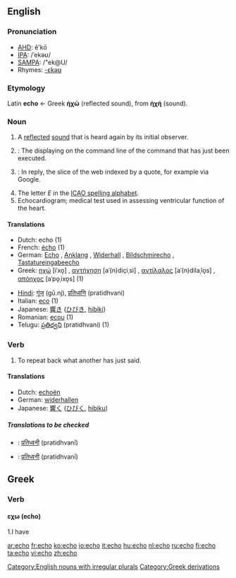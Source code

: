 {{see|Echo|echó}}
==English==

===Pronunciation===
*[[w:AHD|AHD]]: ĕ'kō
*[[w:IPA|IPA]]: /ˈekəʊ/
*[[w:SAMPA|SAMPA]]: /"ek@U/
*Rhymes: [[Rhymes:English:-ɛkəʊ|-ɛkəʊ]]

===Etymology===
Latin '''echo''' ← Greek '''ἠχώ''' (reflected sound), from '''ἠχή''' (sound).

===Noun===
{{en-noun|es}}
[[Category:English nouns with irregular plurals]]
# A [[reflect]]ed [[sound]] that is heard again by its initial observer.
# {{computing}}: The displaying on the command line of the command that has just been executed.
# {{computing}}: In reply, the slice of the web indexed by a quote, for example via Google.
# The letter ''E'' in the [[ICAO spelling alphabet]].
# Echocardiogram; medical test used in assessing ventricular function of the heart.

====Translations====
{{top}}
*Dutch: echo {{m}} (1)
*French: [[écho]] {{m}} (1)
*German: [[Echo]] {{n}}, [[Anklang]] {{m}}, [[Widerhall]] {{m}}, [[Bildschmirecho]] {{n}}, [[Tastatureingabeecho]] {{n}}
*Greek: [[ηχώ]] [iˈxo̞] {{f}}, [[αντήχηση]] [aˈ(n)diçiˌsi] {{f}}, [[αντίλαλος]] [aˈ(n)dilaˌlo̞s] {{m}}, [[απόηχος]] [aˈpo̞ˌixo̞s] {{m}} (1)
{{mid}}
*[[Hindi]]: [[गूंज]] (gū.nj), [[प्रतिध्वनि]] (pratidhvani)
*Italian: [[eco]] {{m}} (1)
*Japanese: [[響き]] ([[ひびき]], [[hibiki]])
*Romanian: [[ecou]] {{n}} (1)
*Telugu: [[ప్రతిధ్వని]] (pratidhvani) (1)
{{bottom}}

===Verb===
{{en-verb|echo|es}}

# To repeat back what another has just said.

====Translations====
*Dutch: [[echoën]]
*German: [[widerhallen]]
*Japanese: [[響く]] ([[ひびく]], [[hibiku]])

=====Translations to be checked=====
{{checktrans}}
*{{ttbc|Marathi}}: [[प्रतिध्वनी]] (pratidhvanī)
*{{ttbc|Sanskrit}}: [[प्रतिध्वनी]] (pratidhvanī)

[[Category:Greek derivations]]

==Greek==
===Verb===
====εχω (echo)====
1.I have

[[ar:echo]]
[[fr:echo]]
[[ko:echo]]
[[io:echo]]
[[it:echo]]
[[hu:echo]]
[[nl:echo]]
[[ru:echo]]
[[fi:echo]]
[[ta:echo]]
[[vi:echo]]
[[zh:echo]]